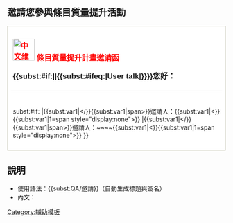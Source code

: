 ==邀請您參與條目質量提升活動==
<div style="border:1px solid #ccb; padding:0.5em; font-size:100%; background-color:#fff;"> <div style="float:right; margin:8px; margin-top:5px"></div> <div style="font: 13pt Sans-Serif; font-weight:bold; padding:5px; border-bottom:1px solid #AAAAAA;">
<span style="font-size: 150%;"><div class="center"><span style="color:red;">[[File:Wikipedia-logo-v2-zh.svg|50px|中文维基百科]] '''條目質量提升計畫邀请函'''</span></div></span>
{{<includeonly>subst:</includeonly>#if:{{{1|}}}|{{{1}}}|{{<includeonly>subst:</includeonly>#ifeq:{{NAMESPACE}}|User talk|{{BASEPAGENAME}}}}}}您好：</div> <div style="font-size:100%; padding:5px">{{QA/邀請/Text}}<br />
<includeonly><span style="display:none">{{</includeonly><includeonly>subst:#if:{{{sign|}}}
|{{</includeonly><includeonly>subst:var1|</}}{{</includeonly><includeonly>subst:var1|span>}}邀請人：{{{sign|}}}{{</includeonly><includeonly>subst:var1|<}}{{</includeonly><includeonly>subst:var1|1=span style="display:none">}}
|{{</includeonly><includeonly>subst:var1|</}}{{</includeonly><includeonly>subst:var1|span>}}邀請人：~~</includeonly><includeonly>~~{{</includeonly><includeonly>subst:var1|<}}{{</includeonly><includeonly>subst:var1|1=span style="display:none">}}
}}</span></includeonly>
</div> </div>
<noinclude>



==說明==
*使用語法：<nowiki>{{subst:QA/邀請}}</nowiki>（自動生成標題與簽名）
*內文：{{edit|Template:QA/邀請/Text|編輯內文}} 
[[Category:辅助模板]]</noinclude>